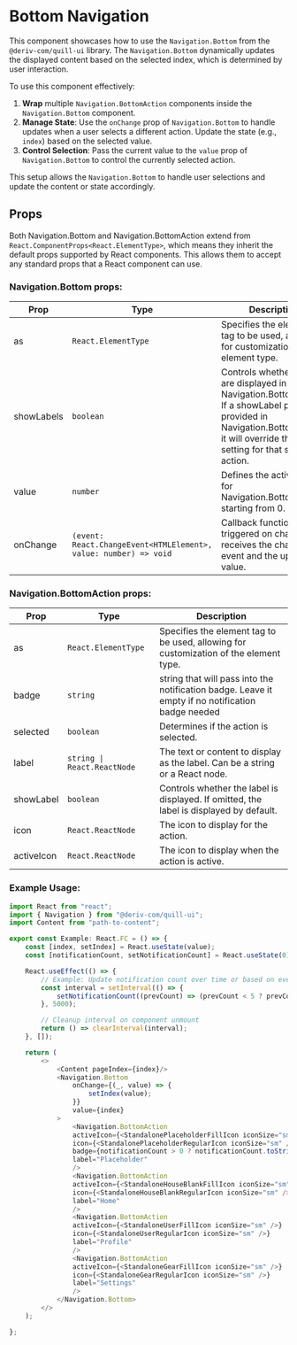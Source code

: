  
 
<Meta name="Documentation" of={BottomNavigationStories} />
 
# Bottom Navigation

This component showcases how to use the `Navigation.Bottom` from the `@deriv-com/quill-ui` library. The `Navigation.Bottom` dynamically updates the displayed content based on the selected index, which is determined by user interaction.

To use this component effectively:

1. **Wrap** multiple `Navigation.BottomAction` components inside the `Navigation.Bottom` component.
2. **Manage State**: Use the `onChange` prop of `Navigation.Bottom` to handle updates when a user selects a different action. Update the state (e.g., `index`) based on the selected value.
3. **Control Selection**: Pass the current value to the `value` prop of `Navigation.Bottom` to control the currently selected action.

This setup allows the `Navigation.Bottom` to handle user selections and update the content or state accordingly.

## Props

Both Navigation.Bottom and Navigation.BottomAction extend from `React.ComponentProps<React.ElementType>`, which means they inherit the default props supported by React components. This allows them to accept any standard props that a React component can use.

### Navigation.Bottom props:

| Prop       | Type                                                             | Description                                                                                                                                                                           |
| ---------- | ---------------------------------------------------------------- | ------------------------------------------------------------------------------------------------------------------------------------------------------------------------------------- |
| as         | `React.ElementType `                                             | Specifies the element tag to be used, allowing for customization of the element type.                                                                                                 |
| showLabels | `boolean`                                                        | Controls whether labels are displayed in Navigation.BottomAction. If a showLabel prop is provided in Navigation.BottomAction, it will override this setting for that specific action. |
| value      | `number`                                                         | Defines the active state for Navigation.BottomAction, starting from 0.                                                                                                                |
| onChange   | `(event: React.ChangeEvent<HTMLElement>, value: number) => void` | Callback function triggered on change. It receives the change event and the updated value.                                                                                            |

### Navigation.BottomAction props:

| Prop       | Type                        | Description                                                                                       |
| ---------- | --------------------------- | ------------------------------------------------------------------------------------------------- |
| as         | `React.ElementType`         | Specifies the element tag to be used, allowing for customization of the element type.             |
| badge      | `string`                    | string that will pass into the notification badge. Leave it empty if no notification badge needed |
| selected   | `boolean`                   | Determines if the action is selected.                                                             |
| label      | `string \| React.ReactNode` | The text or content to display as the label. Can be a string or a React node.                     |
| showLabel  | `boolean`                   | Controls whether the label is displayed. If omitted, the label is displayed by default.           |
| icon       | `React.ReactNode`           | The icon to display for the action.                                                               |
| activeIcon | `React.ReactNode`           | The icon to display when the action is active.                                                    |

### Example Usage:

```javascript
import React from "react";
import { Navigation } from "@deriv-com/quill-ui";
import Content from "path-to-content";

export const Example: React.FC = () => {
    const [index, setIndex] = React.useState(value);
    const [notificationCount, setNotificationCount] = React.useState(0);

    React.useEffect(() => {
        // Example: Update notification count over time or based on events
        const interval = setInterval(() => {
            setNotificationCount((prevCount) => (prevCount < 5 ? prevCount + 1 : prevCount));
        }, 5000);

        // Cleanup interval on component unmount
        return () => clearInterval(interval);
    }, []);

    return (
        <>
            <Content pageIndex={index}/>
            <Navigation.Bottom
                onChange={(_, value) => {
                    setIndex(value);
                }}
                value={index}
            >
                <Navigation.BottomAction
                activeIcon={<StandalonePlaceholderFillIcon iconSize="sm" />}
                icon={<StandalonePlaceholderRegularIcon iconSize="sm" />}
                badge={notificationCount > 0 ? notificationCount.toString() : undefined}
                label="Placeholder"
                />
                <Navigation.BottomAction
                activeIcon={<StandaloneHouseBlankFillIcon iconSize="sm" />}
                icon={<StandaloneHouseBlankRegularIcon iconSize="sm" />}
                label="Home"
                />
                <Navigation.BottomAction
                activeIcon={<StandaloneUserFillIcon iconSize="sm" />}
                icon={<StandaloneUserRegularIcon iconSize="sm" />}
                label="Profile"
                />
                <Navigation.BottomAction
                activeIcon={<StandaloneGearFillIcon iconSize="sm" />}
                icon={<StandaloneGearRegularIcon iconSize="sm" />}
                label="Settings"
                />
            </Navigation.Bottom>
        </>
    );

};
```
